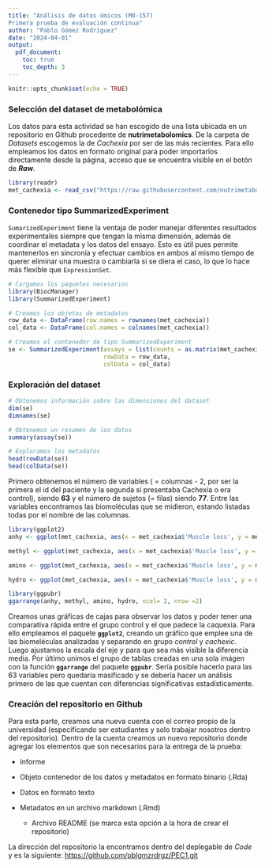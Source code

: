 ---
title: "Análisis de datos ómicos (M0-157)
Primera prueba de evaluación continua"
author: "Pablo Gómez Rodríguez"
date: "2024-04-01"
output:
  pdf_document:
    toc: true
    toc_depth: 3
---

```{r setup, include=FALSE}
knitr::opts_chunk$set(echo = TRUE)
```

### Selección del dataset de metabolómica

Los datos para esta actividad se han escogido de una lista ubicada en un repositorio en Github procedente de **nutrimetabolomics**. De la carpeta de *Datasets* escogemos la de *Cachexia* por ser de las más recientes. Para ello empleamos los datos en formato original para poder importarlos directamente desde la página, acceso que se encuentra visible en el botón de ***Raw***.

```{r}
library(readr)
met_cachexia <- read_csv("https://raw.githubusercontent.com/nutrimetabolomics/metaboData/refs/heads/main/Datasets/2024-Cachexia/human_cachexia.csv")


```

### Contenedor tipo SummarizedExperiment

`SumarizedExperiment` tiene la ventaja de poder manejar diferentes resultados experimentales siempre que tengan la misma dimensión, además de coordinar el metadata y los datos del ensayo. Esto es útil pues permite mantenerlos en sincronía y efectuar cambios en ambos al mismo tiempo de querer eliminar una muestra o cambiarla si se diera el caso, lo que lo hace más flexible que `ExpressionSet`.

```{r}
# Cargamos los paquetes necesarios
library(BiocManager)
library(SummarizedExperiment)

# Creamos los objetos de metadatos
row_data <- DataFrame(row.names = rownames(met_cachexia))
col_data <- DataFrame(col.names = colnames(met_cachexia))

# Creamos el contenedor de tipo SummarizedExperiment
se <- SummarizedExperiment(assays = list(counts = as.matrix(met_cachexia)),
                           rowData = row_data,
                           colData = col_data)
```

### Exploración del dataset

```{r}
# Obtenemos información sobre las dimensiones del dataset
dim(se)
dimnames(se)

# Obtenemos un resumen de los datos
summary(assay(se))

# Exploramos los metadatos
head(rowData(se))
head(colData(se))
```

Primero obtenemos el número de variables ( = columnas - 2, por ser la primera el id del paciente y la segunda si presentaba Cachexia o era control), siendo **63** y el número de sujetos (= filas) siendo **77**. Entre las variables encontramos las biomoléculas que se midieron, estando listadas todas por el nombre de las columnas.

```{r}
library(ggplot2)
anhy <- ggplot(met_cachexia, aes(x = met_cachexia$'Muscle loss', y = met_cachexia$'1,6-Anhydro-beta-D-glucose', fill = met_cachexia$'Muscle loss'))+ coord_cartesian(ylim = c(0, 400)) + geom_boxplot() + labs(title = 'Comparación de la 1,6-Anhydro-beta-D-glucose entre condición y control', x = 'Grupo', y = '1,6-Anhydro-beta-D-glucose') + theme(legend.position = 'none')

methyl <- ggplot(met_cachexia, aes(x = met_cachexia$'Muscle loss', y = met_cachexia$'1-Methylnicotinamide', fill = met_cachexia$'Muscle loss')) + coord_cartesian(ylim = c(0, 250)) + geom_boxplot() + labs(title = 'Comparación de la 1-Methylnicotinamide entre condición y control', x = 'Grupo', y = "1-Methylnicotinamide") + theme(legend.position = 'none')

amino <- ggplot(met_cachexia, aes(x = met_cachexia$'Muscle loss', y = met_cachexia$'2-Aminobutyrate', fill = met_cachexia$'Muscle loss')) + coord_cartesian(ylim = c(0, 50)) + geom_boxplot() + labs(title = 'Comparación de la 2-Aminobutyrate entre condición y control', x = 'Grupo', y = "2-Aminobutyrate") + theme(legend.position = 'none')

hydro <- ggplot(met_cachexia, aes(x = met_cachexia$'Muscle loss', y = met_cachexia$'2-Hydroxyisobutyrate', fill = met_cachexia$'Muscle loss')) + coord_cartesian(ylim = c(0, 100)) + geom_boxplot() + labs(title = 'Comparación de la 2-Hydroxyisobutyrate entre condición y control', x = 'Grupo', y = "2-Hydroxyisobutyrate") + theme(legend.position = 'none')

library(ggpubr)
ggarrange(anhy, methyl, amino, hydro, ncol= 2, nrow =2)
```

Creamos unas gráficas de cajas para observar los datos y poder tener una comparativa rápida entre el grupo control y el que padece la caquexia. Para ello empleamos el paquete **`ggplot2`**, creando un gráfico que emplee una de las biomeléculas analizadas y separando en grupo *control* y *cachexic*. Luego ajustamos la escala del eje y para que sea más visible la diferencia media. Por último unimos el grupo de tablas creadas en una sola imágen con la función **`ggarrange`** del paquete **`ggpubr`**. Sería posible hacerlo para las 63 variables pero quedaría masificado y se debería hacer un análisis primero de las que cuentan con diferencias significativas estadísticamente.

### Creación del repositorio en Github

Para esta parte, creamos una nueva cuenta con el correo propio de la universidad (especificando ser estudiantes y solo trabajar nosotros dentro del repositorio). Dentro de la cuenta creamos un nuevo repositorio donde agregar los elementos que son necesarios para la entrega de la prueba:

-   Informe

-   Objeto contenedor de los datos y metadatos en formato binario (.Rda)

-   Datos en formato texto

-   Metadatos en un archivo markdown (.Rmd)

    -   Archivo README (se marca esta opción a la hora de crear el repositorio)

La dirección del repositorio la encontramos dentro del deplegable de *Code* y es la siguiente: <https://github.com/pblgmzrdrgz/PEC1.git>
